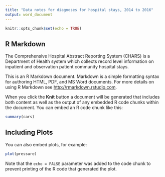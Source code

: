 ```yaml
---
title: "Data notes for diagnoses for hospital stays, 2014 to 2016"
output: word_document
---
```


```r
knitr::opts_chunk$set(echo = TRUE)
```

## R Markdown

The Comprehensive Hospital Abstract Reporting System (CHARS) is a Department of Health system which collects record level information on inpatient and observation patient community hospital stays. 






This is an R Markdown document. Markdown is a simple formatting syntax for authoring HTML, PDF, and MS Word documents. For more details on using R Markdown see <http://rmarkdown.rstudio.com>.

When you click the **Knit** button a document will be generated that includes both content as well as the output of any embedded R code chunks within the document. You can embed an R code chunk like this:

```r
summary(cars)
```

## Including Plots

You can also embed plots, for example:

```r
plot(pressure)
```

Note that the `echo = FALSE` parameter was added to the code chunk to prevent printing of the R code that generated the plot.
